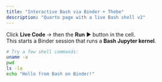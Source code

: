 ```yaml
---
title: "Interactive Bash via Binder + Thebe"
description: "Quarto page with a live Bash shell v2"
---
```


Click **Live Code** → then the **Run** ▶️ button in the cell.  
This starts a Binder session that runs a **Bash Jupyter kernel**.

```bash
# Try a few shell commands:
uname -a
pwd
ls -la
echo "Hello from Bash on Binder!"
```

